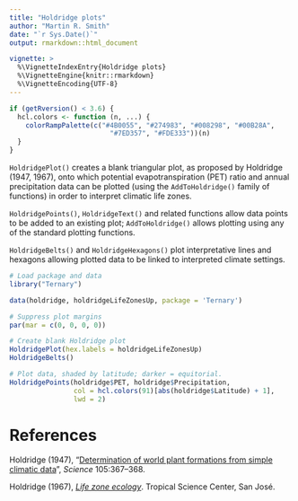 ```yaml
---
title: "Holdridge plots"
author: "Martin R. Smith"
date: "`r Sys.Date()`"
output: rmarkdown::html_document

vignette: >
  %\VignetteIndexEntry{Holdridge plots}
  %\VignetteEngine{knitr::rmarkdown}
  %\VignetteEncoding{UTF-8}
---
```


```r
if (getRversion() < 3.6) {
  hcl.colors <- function (n, ...) {
    colorRampPalette(c("#4B0055", "#274983", "#008298", "#00B28A",
                         "#7ED357", "#FDE333"))(n)
  }
}
```

`HoldridgePlot()` creates a blank triangular plot, as proposed by 
Holdridge (1947, 1967), onto which potential evapotranspiration
(PET) ratio and annual precipitation data can be plotted
(using the `AddToHoldridge()` family of functions) in order to interpret
climatic life zones.

`HoldridgePoints()`, `HoldridgeText()` and related functions allow data 
points to be added to an existing plot; `AddToHoldridge()` allows plotting
using any of the standard plotting functions.

`HoldridgeBelts()` and `HoldridgeHexagons()` plot interpretative lines
and hexagons allowing plotted data to be linked to interpreted climate
settings.

```r
# Load package and data
library("Ternary")

data(holdridge, holdridgeLifeZonesUp, package = 'Ternary')

# Suppress plot margins
par(mar = c(0, 0, 0, 0))

# Create blank Holdridge plot
HoldridgePlot(hex.labels = holdridgeLifeZonesUp)
HoldridgeBelts()

# Plot data, shaded by latitude; darker = equitorial.
HoldridgePoints(holdridge$PET, holdridge$Precipitation,
                col = hcl.colors(91)[abs(holdridge$Latitude) + 1],
                lwd = 2)

```

# References

Holdridge (1947),
"[Determination of world plant formations from simple climatic data](https://dx.doi.org/10.1126/science.105.2727.367)",
_Science_ 105:367--368.

Holdridge (1967),
[_Life zone ecology_](https://reddcr.go.cr/sites/default/files/centro-de-documentacion/holdridge_1966_-_life_zone_ecology.pdf).
Tropical Science Center, San Jos&eacute;.
